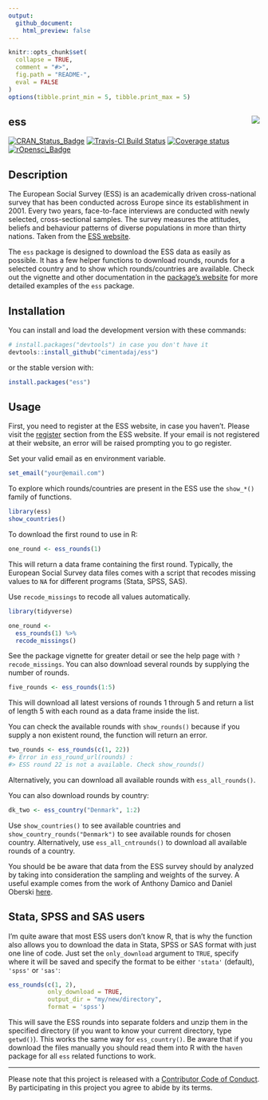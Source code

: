 ---
output:
  github_document:
    html_preview: false
---
```{r, echo = FALSE}
knitr::opts_chunk$set(
  collapse = TRUE,
  comment = "#>",
  fig.path = "README-",
  eval = FALSE
)
options(tibble.print_min = 5, tibble.print_max = 5)
```

## ess <img src="man/figures/ess_logo.png" align="right" />

[![CRAN_Status_Badge](http://www.r-pkg.org/badges/version/ess)](https://cran.r-project.org/package=ess)
[![Travis-CI Build Status](https://travis-ci.org/cimentadaj/ess.svg?branch=master)](https://travis-ci.org/cimentadaj/ess)
[![Coverage status](https://codecov.io/gh/cimentadaj/ess/branch/master/graph/badge.svg)](https://codecov.io/github/cimentadaj/ess?branch=master)
[![rOpensci_Badge](https://badges.ropensci.org/201_status.svg)](https://github.com/ropensci/onboarding/issues/201)


## Description

The European Social Survey (ESS) is an academically driven cross-national survey that has been conducted across Europe since its establishment in 2001. Every two years, face-to-face interviews are conducted with newly selected, cross-sectional samples. The survey measures the attitudes, beliefs and behaviour patterns of diverse populations in more than thirty nations. Taken from the [ESS website](http://www.europeansocialsurvey.org/about/).

The `ess` package is designed to download the ESS data as easily as possible. It has a few helper functions to download rounds, rounds for a selected country and to show which rounds/countries are available. Check out the vignette and other documentation in the [package's website](https://cimentadaj.github.io/ess/) for more detailed examples of the `ess` package.

## Installation

You can install and load the development version with these commands:

```{r}
# install.packages("devtools") in case you don't have it
devtools::install_github("cimentadaj/ess")
```

or the stable version with:

```{r}
install.packages("ess")
```

## Usage

First, you need to register at the ESS website, in case you haven't. Please visit the [register](http://www.europeansocialsurvey.org/user/new) section from the ESS website. If your email is not registered at their website, an error will be raised prompting you to go register.

Set your valid email as en environment variable.

```{r}
set_email("your@email.com")
```

To explore which rounds/countries are present in the ESS use the `show_*()` family of functions.

```{r, eval = TRUE}
library(ess)
show_countries()
```

To download the first round to use in R:

```{r}
one_round <- ess_rounds(1)
```

This will return a data frame containing the first round. Typically, the European Social Survey data files comes with a script that recodes missing values to `NA` for different programs (Stata, SPSS, SAS).

Use `recode_missings` to recode all values automatically.

```{r}
library(tidyverse)

one_round <-
  ess_rounds(1) %>%
  recode_missings()
```

See the package vignette for greater detail or see the help page with `?recode_missings`. You can also download several rounds by supplying the number of rounds.

```{r}
five_rounds <- ess_rounds(1:5)
```

This will download all latest versions of rounds 1 through 5 and return a list of length 5 with each round as a data frame inside the list. 

You can check the available rounds with `show_rounds()` because if you supply a non existent round, the function will return an error.

```{r}
two_rounds <- ess_rounds(c(1, 22))
#> Error in ess_round_url(rounds) : 
#> ESS round 22 is not a available. Check show_rounds() 
```

Alternatively, you can download all available rounds with `ess_all_rounds()`.

You can also download rounds by country:

```{r}
dk_two <- ess_country("Denmark", 1:2)
```

Use `show_countries()` to see available countries and `show_country_rounds("Denmark")` to see available rounds for chosen country. Alternatively, use `ess_all_cntrounds()` to download all available rounds of a country.

You should be be aware that data from the ESS survey should by analyzed by taking into consideration the sampling and weights of the survey. A useful example comes from the work of Anthony Damico and Daniel Oberski [here](http://asdfree.com/european-social-survey-ess.html).

## Stata, SPSS and SAS users

I'm quite aware that most ESS users don't know R, that is why the function also allows you to download the data in Stata, SPSS or SAS format with just one line of code. Just set the `only_download` argument to `TRUE`, specify where it will be saved and specify the format to be either `'stata'` (default), `'spss'` or `'sas'`:

```{r}
ess_rounds(c(1, 2),
           only_download = TRUE,
           output_dir = "my/new/directory",
           format = 'spss')
```

This will save the ESS rounds into separate folders and unzip them in the specified directory (if you want to know your current directory, type `getwd()`). This works the same way for `ess_country()`. Be aware that if you download the files manually you should read them into R with the `haven` package for all `ess` related functions to work.

---

Please note that this project is released with a [Contributor Code of Conduct](CONDUCT.md). By participating in this project you agree to abide by its terms.